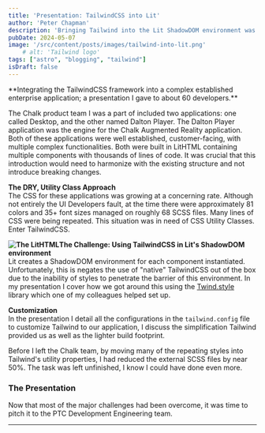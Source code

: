 ```yaml
---
title: 'Presentation: TailwindCSS into Lit'
author: 'Peter Chapman'
description: 'Bringing Tailwind into the Lit ShadowDOM environment was challenging.'
pubDate: 2024-05-07
image: '/src/content/posts/images/tailwind-into-lit.png'
    # alt: 'Tailwind logo'
tags: ["astro", "blogging", "tailwind"]
isDraft: false
---
```


<Picture src={tailwindLong} alt="The TailwindCSS logo" format="avif" />
**Integrating the TailwindCSS framework into a complex established enterprise application; a presentation I gave to about 60 developers.**

The Chalk product team I was a part of included two applications: one called Desktop, and the other named Dalton Player. The Dalton Player application was the engine for the Chalk Augmented Reality application. Both of these applications were well established, customer-facing, with multiple complex functionalities. Both were built in LitHTML containing multiple components with thousands of lines of code. It was crucial that this introduction would need to harmonize with the existing structure and not introduce breaking changes.

**The DRY, Utility Class Approach**   
The CSS for these applications was growing at a concerning rate. Although not entirely the UI Developers fault, at the time there were approximately 81 colors and 35+ font sizes managed on roughly 68 SCSS files. Many lines of CSS were being repeated. This situation was in need of CSS Utility Classes. Enter TailwindCSS.  

**<span class="svg__lit"><img src={LitHTMLsvg.src} width={LitHTMLsvg.width} height={LitHTMLsvg.height} alt="The LitHTML" /></span>The Challenge: Using TailwindCSS in Lit's ShadowDOM environment**   
Lit creates a ShadowDOM environment for each component instantiated. Unfortunately, this is negates the use of "native" TailwindCSS out of the box due to the inability of styles to penetrate the barrier of this environment. In my presentation I cover how we got around this using the <span class="link__color">[Twind.style](https://twind.style/)</span> library which one of my colleagues helped set up.  

**Customization**   
In the presentation I detail all the configurations in the `tailwind.config` file to customize Tailwind to our application, I discuss the simplification Tailwind provided us as well as the lighter build footprint.

Before I left the Chalk team, by moving many of the repeating styles into Tailwind's utility properties, I had reduced the external SCSS files by near 50%. The task was left unfinished, I know I could have done even more.  

### The Presentation 
Now that most of the major challenges had been overcome, it was time to pitch it to the PTC Development Engineering team. 

 <div class="video-player" style="width: 100%;">
   <YouTube id="https://youtu.be/KuumssEnPTw" 
   title="Tailwind Integration in a Shadow DOM Environment" posterQuality="max" /> 
 </div>
 
  ---
